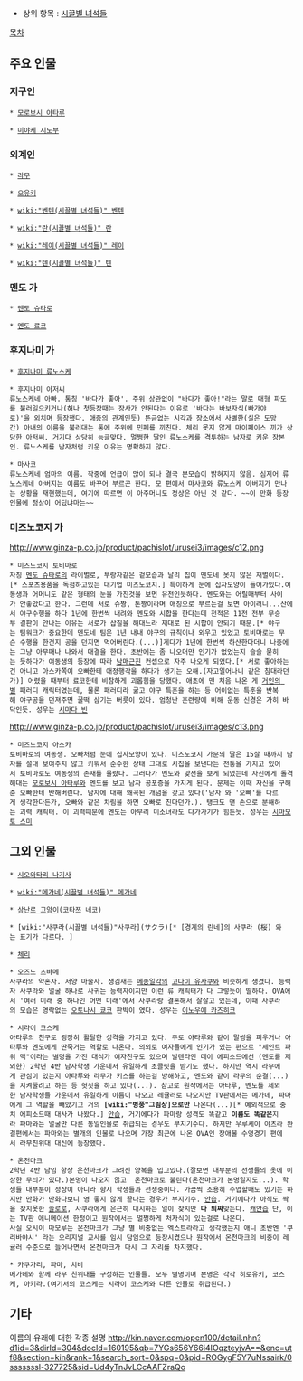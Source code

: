 * 상위 항목 : [[시끌별 녀석들]]

[[목차]]
== 주요 인물 ==
=== 지구인 ===

 * [[모로보시 아타루]]

 * [[미야케 시노부]]

=== 외계인 ===

 * [[라무]]

 * [[오유키]]

 * [[wiki:"벤텐(시끌별 녀석들)" 벤텐]]

 * [[wiki:"란(시끌별 녀석들)" 란]]

 * [[wiki:"레이(시끌별 녀석들)" 레이]]

 * [[wiki:"텐(시끌별 녀석들)" 텐]]

=== 멘도 가 ===
 * [[멘도 슈타로]]

 * [[멘도 료코]]

=== 후지나미 가 ===
 * [[후지나미 류노스케]]

 * 후지나미 아저씨
 류노스케네 아빠. 통칭 '바다가 좋아'. 주위 상관없이 "바다가 좋아!"라는 말로 대형 파도를 불러일으키거나(허나 첫등장때는 장사가 안된다는 이유로 '바다는 바보자식(빠가야로)'을 외치며 등장했다. 애증의 관계인듯) 뜬금없는 시각과 장소에서 사별한(실은 도망간) 아내의 이름을 불러대는 통에 주위에 민폐를 끼친다. 체리 못지 않게 마이페이스 끼가 상당한 아저씨. 거기다 상당히 능글맞다. 멀쩡한 딸인 류노스케를 격투하는 남자로 키운 장본인. 류노스케를 남자처럼 키운 이유는 명확하지 않다.

 * 마사코
 류노스케네 엄마의 이름. 작중에 언급이 많이 되나 결국 본모습이 밝혀지지 않음. 심지어 류노스케네 아버지는 이름도 바꾸어 부르곤 한다. 모 편에서 마사코와 류노스케 아버지가 만나는 상황을 재현했는데, 여기에 따르면 이 아주머니도 정상은 아닌 것 같다. ~~이 만화 등장인물에 정상이 어딨냐마는~~

=== 미즈노코지 가 ===
http://www.ginza-p.co.jp/product/pachislot/urusei3/images/c12.png
 * 미즈노코지 토비마로
 자칭 [[멘도 슈타로]]의 라이벌로, 부랑자같은 겉모습과 달리 집이 멘도네 못지 않은 재벌이다.[* 스포츠용품을 독점하고있는 대기업 미즈노코지.] 특이하게 눈에 십자모양이 들어가있다.여동생과 어머니도 같은 형태의 눈을 가진것을 보면 유전인듯하다. 멘도와는 어릴때부터 사이가 안좋았다고 한다. 그런데 서로 슈짱, 톤짱이라며 애칭으로 부르는걸 보면 아이러니...산에서 야구수행을 하다 1년에 한번씩 내려와 멘도와 시합을 한다는데 전적은 11전 전부 무승부 결판이 안나는 이유는 서로가 삽질을 해대느라 재대로 된 시합이 안되기 때문.[* 야구는 팀워크가 중요한데 멘도네 팀은 1년 내내 야구의 규칙이나 외우고 있었고 토비마로는 무슨 수행을 한건지 공을 던지면 먹어버린다.(...)]게다가 1년에 한번씩 하산한다더니 나중에는 그냥 아무때나 나와서 대결을 한다. 초반에는 좀 나오더만 인기가 없었는지 슬슬 묻히는 듯하다가 여동생의 등장에 따라 [[남매]][[근친]] 컨셉으로 자주 나오게 되었다.[* 서로 좋아하는건 아니고 아스카쪽이 오빠한테 애정행각을 하다가 생기는 오해.(자고일어나니 같은 침대라던가)] 어렸을 때부터 료코한테 비참하게 괴롭힘을 당했다. 애초에 맨 처음 나온 게 [[거인의 별]] 패러디 캐릭터였는데, 물론 패러디라 굶고 야구 특훈을 하는 등 어이없는 특훈을 반복해 야구공을 던져주면 꿀떡 삼기는 버릇이 있다. 엄청난 훈련량에 비해 운동 신경은 가히 바닥인듯. 성우는 [[시마다 빈]]

http://www.ginza-p.co.jp/product/pachislot/urusei3/images/c13.png
 * 미즈노코지 아스카
 토비마로의 여동생. 오빠처럼 눈에 십자모양이 있다. 미즈노코지 가문의 딸은 15살 때까지 남자를 절대 보여주지 않고 키워서 순수한 상태 그대로 시집을 보낸다는 전통을 가지고 있어서 토비마로도 여동생의 존재를 몰랐다. 그러다가 멘도와 맞선을 보게 되었는데 자신에게 돌격해대는 [[모로보시 아타루]]와 멘도를 보고 남자 공포증을 가지게 된다. 문제는 이때 자신을 구해준 오빠한테 반해버린다. 남자에 대해 왜곡된 개념을 갖고 있다('남자'와 '오빠'를 다르게 생각한다든가, 오빠와 같은 차림을 하면 오빠로 친다던가.). 탱크도 맨 손으로 분해하는 괴력 캐릭터. 이 괴력때문에 멘도는 아무리 미소녀라도 다가가기가 힘든듯. 성우는 [[시마모토 스미]]

== 그외 인물 ==
 * [[시오와타리 나기사]]

 * [[wiki:"메가네(시끌별 녀석들)" 메가네]]

 * [[상난로 고양이]](코타쯔 네코)

 * [wiki:"사쿠라(시끌별 녀석들)"사쿠라](サクラ)[* [경계의 린네]의 사쿠라 (桜) 와는 표기가 다르다. ]

 * [[체리]]

 * 오즈노 츠바메
 사쿠라의 약혼자. 서양 마술사. 생김새는 [[메종일각]]의 [[고다이 유사쿠]]와 비슷하게 생겼다. 능력자 사쿠라와 얼굴 하나로 사귀는 능력자이지만 이런 류 캐릭터가 다 그렇듯이 띨하다. OVA에서 '여러 미래 중 하나인 어떤 미래'에서 사쿠라랑 결혼해서 잘살고 있는데, 이때 사쿠라의 모습은 영락없는 [[오토나시 쿄코]] 판박이 였다. 성우는 [[이노우에 카즈히코]]

 * 시라이 코스케
 아타루의 친구로 굉장히 활달한 성격을 가지고 있다. 주로 아타루와 같이 말썽을 피우거나 아타루와 멘도에게 딴죽거는 역할로 나온다. 의외로 여자들에게 인기가 있는 편으로 "세인트 파워 맥"이라는 별명을 가진 대식가 여자친구도 있으며 발렌타인 데이 에피소드에선 (멘도를 제외한) 2학년 4반 남자학생 가운데서 유일하게 초콜릿을 받기도 했다. 하지만 역시 라무에게 관심이 있는지 아타루와 라무가 키스를 하는걸 방해하고, 멘도와 같이 라무의 순결(...)을 지켜줄려고 하는 등 헛짓을 하고 있다(...). 참고로 원작에서는 아타루, 멘도를 제외한 남자학생들 가운데서 유일하게 이름이 나오고 레귤러로 나오지만 TV판에서는 메가네, 파마에게 그 역할을 빼았기고 거의 '''[wiki:"병풍"그림상]으로만''' 나온다(...)[* 예외적으로 충치 에피소드때 대사가 나왔다.] [[안습]], 거기에다가 파마랑 성격도 똑같고 '''이름도 똑같은'''지라 파마와는 얼굴만 다른 동일인물로 취급되는 경우도 부지기수다. 하지만 우루세이 야츠라 완결편에서는 파마와는 별개의 인물로 나오며 가장 최근에 나온 OVA인 장애물 수영경기 편에서 라무친위대 대신에 등장했다. 

 * 온천마크
 2학년 4반 담임 항상 온천마크가 그려진 양복을 입고있다.(잘보면 대부분의 선생들의 옷에 이상한 무늬가 있다.)본명이 나오지 않고  온천마크로 불린다(온천마크가 본명일지도...). 학생들 대부분이 정상이 아니라 항시 학생들과 전쟁중이다. 가끔씩 조용히 수업할때도 있기는 하지만 만화가 만화다보니 영 좋지 않게 끝나는 경우가 부지기수. [[안습]]. 거기에다가 아직도 짝을 찾지못한 [[솔로]]로, 사쿠라에게 은근히 대시하는 일이 잦지만 '''다 퇴짜'''맞는다. [[캐안습]] 단, 이는 TV판 애니메이션 한정이고 원작에서는 멀쩡하게 처자식이 있는걸로 나온다.
 사실 오시이 마모루는 온천마크가 그냥 별 비중없는 엑스트라라고 생각했는지 애니 초반엔 '쿠리바야시' 라는 오리지널 교사를 임시 담임으로 등장시켰으나 원작에서 온천마크의 비중이 레귤러 수준으로 늘어나면서 온천마크가 다시 그 자리를 차지했다.

 * 카쿠가리, 파마, 치비
 메가네와 함께 라무 친위대를 구성하는 인물들. 모두 별명이며 본명은 각각 히로유키, 코스케, 아키라.(여기서의 코스케는 시라이 코스케와 다른 인물로 취급된다.)

== 기타 ==
이름의 유래에 대한 각종 설명
http://kin.naver.com/open100/detail.nhn?d1id=3&dirId=304&docId=160195&qb=7YGs656Y66i4IOqzteyjvA==&enc=utf8&section=kin&rank=1&search_sort=0&spq=0&pid=ROGygF5Y7uNssairk/0sssssssl-327725&sid=Ud4yTnJvLCcAAFZraQo
